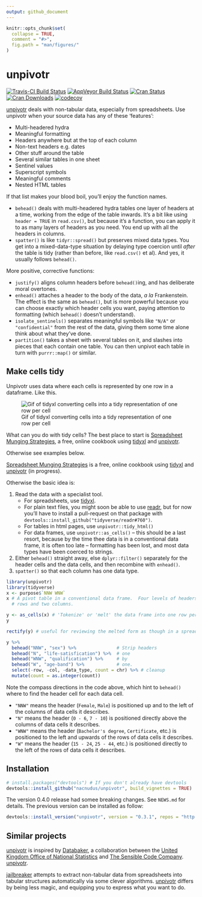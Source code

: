 ```yaml
---
output: github_document
---
```


<!-- README.md is generated from README.Rmd. Please edit that file -->

```r
knitr::opts_chunk$set(
  collapse = TRUE,
  comment = "#>",
  fig.path = "man/figures/"
)
```

# unpivotr

[![Travis-CI Build Status](https://travis-ci.org/nacnudus/unpivotr.svg?branch=master)](https://travis-ci.org/nacnudus/unpivotr)
[![AppVeyor Build Status](https://ci.appveyor.com/api/projects/status/github/nacnudus/unpivotr?branch=master&svg=true)](https://ci.appveyor.com/project/nacnudus/unpivotr)
[![Cran Status](http://www.r-pkg.org/badges/version/unpivotr)](https://CRAN.R-project.org/package=unpivotr)
[![Cran Downloads](https://cranlogs.r-pkg.org/badges/unpivotr)](https://www.r-pkg.org/pkg/unpivotr)
[![codecov](https://codecov.io/github/nacnudus/unpivotr/coverage.svg?branch=master)](https://codecov.io/gh/nacnudus/unpivotr)

[unpivotr](https://github.com/nacnudus/unpivotr) deals with non-tabular data,
especially from spreadsheets.  Use unpivotr when your source data has any of
these 'features':

* Multi-headered hydra
* Meaningful formatting
* Headers anywhere but at the top of each column
* Non-text headers e.g. dates
* Other stuff around the table
* Several similar tables in one sheet
* Sentinel values
* Superscript symbols
* Meaningful comments
* Nested HTML tables

If that list makes your blood boil, you'll enjoy the function names.

* `behead()` deals with multi-headered hydra tables one layer of headers at a
  time, working from the edge of the table inwards.  It's a bit like using
  `header = TRUE` in `read.csv()`, but because it's a function, you can apply it
  to as many layers of headers as you need.  You end up with all the headers in
  columns.
* `spatter()` is like `tidyr::spread()` but preserves mixed data types.  You get
  into a mixed-data-type situation by delaying type coercion until *after* the
  table is tidy (rather than before, like `read.csv()` et al).  And yes, it
  usually follows `behead()`.

More positive, corrective functions:

* `justify()` aligns column headers before `behead()`ing, and has deliberate
  moral overtones.
* `enhead()` attaches a header to the body of the data, *a la* Frankenstein.
  The effect is the same as `behead()`, but is more powerful because you can
  choose exactly which header cells you want, paying attention to formatting
  (which `behead()` doesn't understand).
* `isolate_sentinels()` separates meaningful symbols like `"N/A"` or
  `"confidential"` from the rest of the data, giving them some time alone think
  about what they've done.
* `partition()` takes a sheet with several tables on it, and slashes into pieces
  that each contain one table.  You can then unpivot each table in turn with
  `purrr::map()` or similar.

## Make cells tidy

Unpivotr uses data where each cells is represented by one row in a dataframe.
Like this.

![Gif of tidyxl converting cells into a tidy representation of one row per cell](./articles/tidy_xlsx.gif)

What can you do with tidy cells?  The best place to start is [Spreadsheet
Munging Strategies](https://nacnudus.github.io/spreadsheet-munging-strategies),
a free, online cookbook using [tidyxl](https://github.com/nacnudus/tidyxl) and
[unpivotr](https://github.com/nacnudus/unpivotr).

Otherwise see examples below.

[Spreadsheet Munging
Strategies](https://nacnudus.github.io/spreadsheet-munging-strategies) is a
free, online cookbook using [tidyxl](https://github.com/nacnudus/tidyxl) and
[unpivotr](https://github.com/nacnudus/unpivotr) (in progress).

Otherwise the basic idea is:

1. Read the data with a specialist tool.
   * For spreadsheets, use [tidyxl](https://nacnudus.github.io/tidyxl).
   * For plain text files, you might soon be able to use
     [readr](https://readr.tidyverse.org), but for now you'll have to install a
     pull-request on that package with
     `devtools::install_github("tidyverse/readr#760")`.
   * For tables in html pages, use `unpivotr::tidy_html()`
   * For data frames, use `unpivotr::as_cells()` -- this should be a last
     resort, because by the time thee data is in a conventional data frame, it
     is often too late -- formatting has been lost, and most data types have
     been coerced to strings.
1. Either `behead()` straight away, else `dplyr::filter()` separately for the
   header cells and the data cells, and then recombine with `enhead()`.
1. `spatter()` so that each column has one data type.

```r
library(unpivotr)
library(tidyverse)
x <- purpose$`NNW WNW`
x # A pivot table in a conventional data frame.  Four levels of headers, in two
  # rows and two columns.

y <- as_cells(x) # 'Tokenize' or 'melt' the data frame into one row per cell
y

rectify(y) # useful for reviewing the melted form as though in a spreadsheet

y %>%
  behead("NNW", "sex") %>%               # Strip headers
  behead("N", "life-satisfication") %>%  # one
  behead("WNW", "qualification") %>%     # by
  behead("W", "age-band") %>%            # one.
  select(-row, -col, -data_type, count = chr) %>% # cleanup
  mutate(count = as.integer(count))
```

Note the compass directions in the code above, which hint to `behead()` where to
find the header cell for each data cell.

* `"NNW"` means the header (`Female`, `Male`) is positioned up and to the
  left of the columns of data cells it describes.
* `"N"` means the header (`0 - 6`, `7 - 10`) is positioned directly above the
  columns of data cells it describes.
* `"WNW"` means the header (`Bachelor's degree`, `Certificate`, etc.) is
  positioned to the left and upwards of the rows of data cells it describes.
* `"W"` means the header (`15 - 24`, `25 - 44`, etc.) is positioned directly to
  the left of the rows of data cells it describes.


## Installation

```r
# install.packages("devtools") # If you don't already have devtools
devtools::install_github("nacnudus/unpivotr", build_vignettes = TRUE)
```

The version 0.4.0 release had somee breaking changes.  See `NEWS.md` for
details.  The previous version can be installed as follow:

```r
devtools::install_version("unpivotr", version = "0.3.1", repos = "http://cran.us.r-project.org")
```

## Similar projects

[unpivotr](https://github.com/nacnudus/unpivotr) is inspired by
[Databaker](https://github.com/sensiblecodeio/databaker), a collaboration
between the [United Kingdom Office of National Statistics](http://ons.gov.uk)
and [The Sensible Code Company](https://sensiblecode.io/).
[unpivotr](https://github.com/nacnudus/unpivotr).

[jailbreaker](https://github.com/rsheets/jailbreakr) attempts to extract
non-tabular data from spreadsheets into tabular structures automatically via
some clever algorithms.  [unpivotr](https://github.com/nacnudus/unpivotr)
differs by being less magic, and equipping you to express what you want to do.
